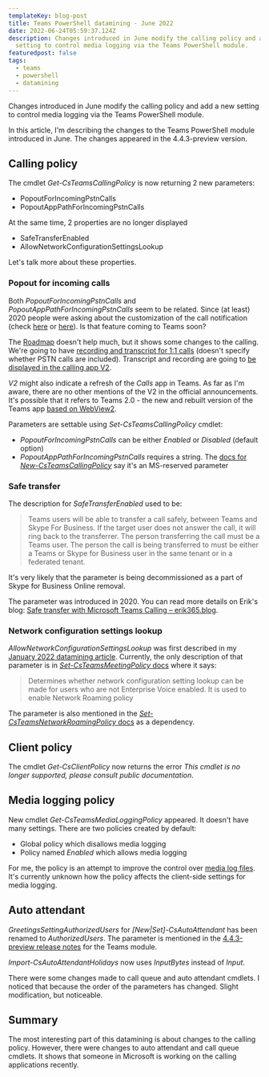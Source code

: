```yaml
---
templateKey: blog-post
title: Teams PowerShell datamining - June 2022
date: 2022-06-24T05:59:37.124Z
description: Changes introduced in June modify the calling policy and add a new
  setting to control media logging via the Teams PowerShell module.
featuredpost: false
tags:
  - teams
  - powershell
  - datamining
---
```

Changes introduced in June modify the calling policy and add a new setting to control media logging via the Teams PowerShell module.

In this article, I'm describing the changes to the Teams PowerShell module introduced in June. The changes appeared in the 4.4.3-preview version.

## Calling policy

The cmdlet *Get-CsTeamsCallingPolicy* is now returning 2 new parameters:

* PopoutForIncomingPstnCalls
* PopoutAppPathForIncomingPstnCalls

At the same time, 2 properties are no longer displayed 

* SafeTransferEnabled
* AllowNetworkConfigurationSettingsLookup

Let's talk more about these properties.

### Popout for incoming calls

Both *PopoutForIncomingPstnCalls* and *PopoutAppPathForIncomingPstnCalls* seem to be related. Since (at least) 2020 people were asking about the customization of the call notification (check [here](https://techcommunity.microsoft.com/t5/microsoft-teams/teams-pop-ups-for-incoming-calls/m-p/1445181) or [here](https://techcommunity.microsoft.com/t5/microsoft-teams/custom-notification-pop-up-on-incoming-call/m-p/2112586)). Is that feature coming to Teams soon?

The [Roadmap](https://www.microsoft.com/en-us/microsoft-365/roadmap?filters=In%20development%2CRolling%20out%2CMicrosoft%20Teams&searchterms=call#owRoadmapMainContent) doesn't help much, but it shows some changes to the calling. We're going to have [recording and transcript for 1:1 calls](https://www.microsoft.com/en-us/microsoft-365/roadmap?filters=Microsoft%20Teams&searchterms=68774) (doesn't specify whether PSTN calls are included). Transcript and recording are going to [be displayed in the calling app V2](https://www.microsoft.com/en-us/microsoft-365/roadmap?filters=Microsoft%20Teams&searchterms=83497).

*V2* might also indicate a refresh of the *Calls* app in Teams. As far as I'm aware, there are no other mentions of the V2 in the official announcements. It's possible that it refers to Teams 2.0 - the new and rebuilt version of the Teams app [based on WebView2](https://twitter.com/TandonRish/status/1408084132786151427).

Parameters are settable using *Set-CsTeamsCallingPolicy* cmdlet:

* *PopoutForIncomingPstnCalls* can be either *Enabled* or *Disabled* (default option)
* *PopoutAppPathForIncomingPstnCalls* requires a string. The [docs for *New-CsTeamsCallingPolicy*](https://docs.microsoft.com/en-us/powershell/module/skype/new-csteamscallingpolicy?view=skype-ps) say it's an MS-reserved parameter

### Safe transfer

The description for *SafeTransferEnabled* used to be:

> Teams users will be able to transfer a call safely, between Teams and Skype For Business. If the target user does not answer the call, it will ring back to the transferrer. The person transferring the call must be a Teams user. The person the call is being transferred to must be either a Teams or Skype for Business user in the same tenant or in a federated tenant.

It's very likely that the parameter is being decommissioned as a part of Skype for Business Online removal.

The parameter was introduced in 2020. You can read more details on Erik's blog: [Safe transfer with Microsoft Teams Calling – erik365.blog](https://erik365.blog/2020/07/06/safe-transfer-with-microsoft-teams-calling/).

### Network configuration settings lookup

*AllowNetworkConfigurationSettingsLookup* was first described in my [January 2022 datamining article](/teams-powershell-datamining-jan-2022/). Currently, the only description of that parameter is in [*Set-CsTeamsMeetingPolicy* docs](https://docs.microsoft.com/en-us/powershell/module/skype/set-csteamsmeetingpolicy?view=skype-ps) where it says:

> Determines whether network configuration setting lookup can be made for users who are not Enterprise Voice enabled. It is used to enable Network Roaming policy

The parameter is also mentioned in the [*Set-CsTeamsNetworkRoamingPolicy* docs](https://docs.microsoft.com/en-us/powershell/module/skype/set-csteamsnetworkroamingpolicy?view=skype-ps) as a dependency.

## Client policy

The cmdlet *Get-CsClientPolicy* now returns the error *This cmdlet is no longer supported, please consult public documentation*.

## Media logging policy

New cmdlet *Get-CsTeamsMediaLoggingPolicy* appeared. It doesn't have many settings. There are two policies created by default:

* Global policy which disallows media logging
* Policy named *Enabled* which allows media logging

For me, the policy is an attempt to improve the control over [media log files](https://docs.microsoft.com/en-us/microsoftteams/log-files). It's currently unknown how the policy affects the client-side settings for media logging.

## Auto attendant

*GreetingsSettingAuthorizedUsers* for *\[New|Set]-CsAutoAttendant* has been renamed to *AuthorizedUsers*. The parameter is mentioned in the [4.4.3-preview release notes](https://docs.microsoft.com/en-us/microsoftteams/teams-powershell-release-notes) for the Teams module.

*Import-CsAutoAttendantHolidays* now uses *InputBytes* instead of *Input*.

There were some changes made to call queue and auto attendant cmdlets. I noticed that because the order of the parameters has changed. Slight modification, but noticeable.

## Summary

The most interesting part of this datamining is about changes to the calling policy. However, there were changes to auto attendant and call queue cmdlets. It shows that someone in Microsoft is working on the calling applications recently.